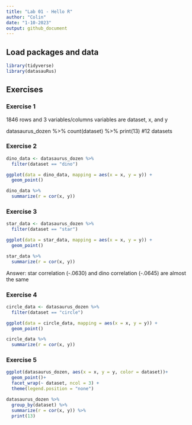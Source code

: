 ```yaml
---
title: "Lab 01 - Hello R"
author: "Colin"
date: "1-10-2023"
output: github_document
---
```


## Load packages and data

```r
library(tidyverse) 
library(datasauRus)
```

## Exercises

### Exercise 1

1846 rows and 3 variables/columns
variables are dataset, x, and y


datasaurus_dozen %>%
  count(dataset) %>%
  print(13)
#12 datasets


### Exercise 2


```r
dino_data <- datasaurus_dozen %>%
  filter(dataset == "dino")

ggplot(data = dino_data, mapping = aes(x = x, y = y)) +
  geom_point()
```


```r
dino_data %>%
  summarize(r = cor(x, y))
```

### Exercise 3


```r
star_data <- datasaurus_dozen %>%
  filter(dataset == "star")

ggplot(data = star_data, mapping = aes(x = x, y = y)) +
  geom_point()
```

```r
star_data %>%
  summarize(r = cor(x, y))
```
Answer: star correlation (-.0630) and dino correlation (-.0645) are almost the same

### Exercise 4

```r
circle_data <- datasaurus_dozen %>%
  filter(dataset == "circle")

ggplot(data = circle_data, mapping = aes(x = x, y = y)) +
  geom_point()
```

```r
circle_data %>%
  summarize(r = cor(x, y))
```

### Exercise 5

```r
ggplot(datasaurus_dozen, aes(x = x, y = y, color = dataset))+
  geom_point()+
  facet_wrap(~ dataset, ncol = 3) +
  theme(legend.position = "none")
```

```r
datasaurus_dozen %>%
  group_by(dataset) %>%
  summarize(r = cor(x, y)) %>%
  print(13)
```

